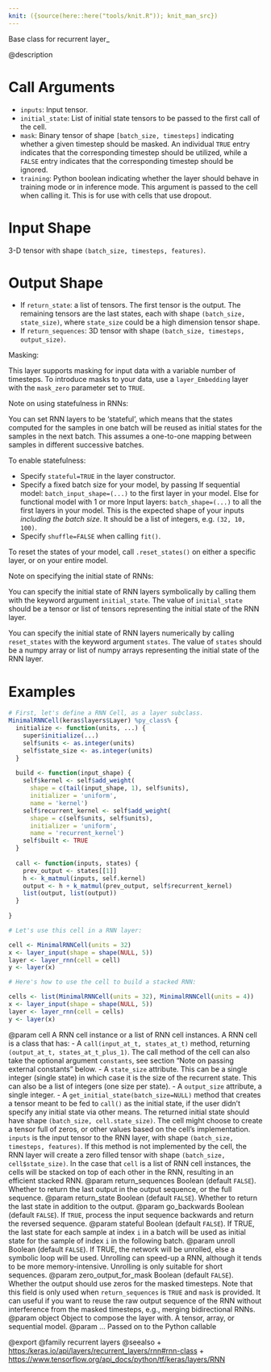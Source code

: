 ```yaml
---
knit: ({source(here::here("tools/knit.R")); knit_man_src})
---
```

Base class for recurrent layer_

@description

# Call Arguments
- `inputs`: Input tensor.
- `initial_state`: List of initial state tensors to be passed to the first
    call of the cell.
- `mask`: Binary tensor of shape `[batch_size, timesteps]`
    indicating whether a given timestep should be masked.
    An individual `TRUE` entry indicates that the corresponding
    timestep should be utilized, while a `FALSE` entry indicates
    that the corresponding timestep should be ignored.
- `training`: Python boolean indicating whether the layer should behave in
    training mode or in inference mode. This argument is passed
    to the cell when calling it.
    This is for use with cells that use dropout.

# Input Shape
3-D tensor with shape `(batch_size, timesteps, features)`.

# Output Shape
- If `return_state`: a list of tensors. The first tensor is
the output. The remaining tensors are the last states,
each with shape `(batch_size, state_size)`, where `state_size` could
be a high dimension tensor shape.
- If `return_sequences`: 3D tensor with shape
`(batch_size, timesteps, output_size)`.

Masking:

This layer supports masking for input data with a variable number
of timesteps. To introduce masks to your data,
use a `layer_Embedding` layer with the `mask_zero` parameter
set to `TRUE`.

Note on using statefulness in RNNs:

You can set RNN layers to be 'stateful', which means that the states
computed for the samples in one batch will be reused as initial states
for the samples in the next batch. This assumes a one-to-one mapping
between samples in different successive batches.

To enable statefulness:

- Specify `stateful=TRUE` in the layer constructor.
- Specify a fixed batch size for your model, by passing
If sequential model:
    `batch_input_shape=(...)` to the first layer in your model.
Else for functional model with 1 or more Input layers:
    `batch_shape=(...)` to all the first layers in your model.
This is the expected shape of your inputs
*including the batch size*.
It should be a list of integers, e.g. `(32, 10, 100)`.
- Specify `shuffle=FALSE` when calling `fit()`.

To reset the states of your model, call `.reset_states()` on either
a specific layer, or on your entire model.

Note on specifying the initial state of RNNs:

You can specify the initial state of RNN layers symbolically by
calling them with the keyword argument `initial_state`. The value of
`initial_state` should be a tensor or list of tensors representing
the initial state of the RNN layer.

You can specify the initial state of RNN layers numerically by
calling `reset_states` with the keyword argument `states`. The value of
`states` should be a numpy array or list of numpy arrays representing
the initial state of the RNN layer.

# Examples
```r
# First, let's define a RNN Cell, as a layer subclass.
MinimalRNNCell(keras$layers$Layer) %py_class% {
  initialize <- function(units, ...) {
    super$initialize(...)
    self$units <- as.integer(units)
    self$state_size <- as.integer(units)
  }
  
  build <- function(input_shape) {
    self$kernel <- self$add_weight(
      shape = c(tail(input_shape, 1), self$units),
      initializer = 'uniform',
      name = 'kernel')
    self$recurrent_kernel <- self$add_weight(
      shape = c(self$units, self$units),
      initializer = 'uniform',
      name = 'recurrent_kernel')
    self$built <- TRUE
  }
        
  call <- function(inputs, states) {
    prev_output <- states[[1]]
    h <- k_matmul(inputs, self.kernel)
    output <- h + k_matmul(prev_output, self$recurrent_kernel)
    list(output, list(output))
  }
  
}

# Let's use this cell in a RNN layer:

cell <- MinimalRNNCell(units = 32)
x <- layer_input(shape = shape(NULL, 5))
layer <- layer_rnn(cell = cell)
y <- layer(x)

# Here's how to use the cell to build a stacked RNN:

cells <- list(MinimalRNNCell(units = 32), MinimalRNNCell(units = 4))
x <- layer_input(shape = shape(NULL, 5))
layer <- layer_rnn(cell = cells)
y <- layer(x)
```

@param cell A RNN cell instance or a list of RNN cell instances.
    A RNN cell is a class that has:
    - A `call(input_at_t, states_at_t)` method, returning
    `(output_at_t, states_at_t_plus_1)`. The call method of the
    cell can also take the optional argument `constants`, see
    section "Note on passing external constants" below.
    - A `state_size` attribute. This can be a single integer
    (single state) in which case it is the size of the recurrent
    state. This can also be a list of integers
    (one size per state).
    - A `output_size` attribute, a single integer.
    - A `get_initial_state(batch_size=NULL)`
    method that creates a tensor meant to be fed to `call()` as the
    initial state, if the user didn't specify any initial state
    via other means. The returned initial state should have
    shape `(batch_size, cell.state_size)`.
    The cell might choose to create a tensor full of zeros,
    or other values based on the cell's implementation.
    `inputs` is the input tensor to the RNN layer, with shape
    `(batch_size, timesteps, features)`.
    If this method is not implemented
    by the cell, the RNN layer will create a zero filled tensor
    with shape `(batch_size, cell$state_size)`.
    In the case that `cell` is a list of RNN cell instances, the cells
    will be stacked on top of each other in the RNN, resulting in an
    efficient stacked RNN.
@param return_sequences Boolean (default `FALSE`). Whether to return the last
    output in the output sequence, or the full sequence.
@param return_state Boolean (default `FALSE`).
    Whether to return the last state in addition to the output.
@param go_backwards Boolean (default `FALSE`).
    If `TRUE`, process the input sequence backwards and return the
    reversed sequence.
@param stateful Boolean (default `FALSE`). If TRUE, the last state
    for each sample at index `i` in a batch will be used as initial
    state for the sample of index `i` in the following batch.
@param unroll Boolean (default `FALSE`).
    If TRUE, the network will be unrolled, else a symbolic loop will be
    used. Unrolling can speed-up a RNN, although it tends to be more
    memory-intensive. Unrolling is only suitable for short sequences.
@param zero_output_for_mask Boolean (default `FALSE`).
    Whether the output should use zeros for the masked timesteps.
    Note that this field is only used when `return_sequences`
    is `TRUE` and `mask` is provided.
    It can useful if you want to reuse the raw output sequence of
    the RNN without interference from the masked timesteps, e.g.,
    merging bidirectional RNNs.
@param object Object to compose the layer with. A tensor, array, or sequential model.
@param ... Passed on to the Python callable

@export
@family recurrent layers
@seealso
+ <https:/keras.io/api/layers/recurrent_layers/rnn#rnn-class>
+ <https://www.tensorflow.org/api_docs/python/tf/keras/layers/RNN>

